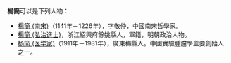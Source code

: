'''楊簡'''可以是下列人物：

* [[楊簡_(南宋)|楊簡 (南宋)]]（1141年－1226年），字敬仲，中國南宋哲學家。
* [[楊簡_(弘治進士)|楊簡 (弘治進士)]]，浙江紹興府餘姚縣人，軍籍，明朝政治人物。
* [[杨简_(医学家)|杨简 (医学家)]]（1911年－1981年），廣東梅縣人。中國實驗腫瘤學主要創始人之一。

{{disambig|J简|Cat=二字杨姓人名消歧义}}